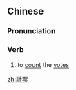 {{also|计票}}
==Chinese==
{{zh-forms|s=计票}}

===Pronunciation===
{{zh-pron
|m=jìpiào
|cat=v
}}

===Verb===
{{zh-verb}}

# to [[count]] the [[vote]]s

[[zh:計票]]